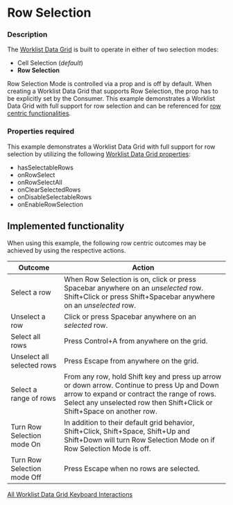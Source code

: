 
# Row Selection

### Description
The [Worklist Data Grid](/components/cerner-terra-framework-docs/data-grid/worklist-data-grid/about) is built to operate in either of two selection modes:
* Cell Selection (_default_)
* **Row Selection**

Row Selection Mode is controlled via a prop and is off by default.
When creating a Worklist Data Grid that supports Row Selection, the prop has to be explicitly set by the Consumer.
This example demonstrates a Worklist Data Grid with full support for row selection and can be referenced for [row centric functionalities](http://localhost:8080/components/cerner-terra-framework-docs/data-grid/worklist-data-grid/examples/row-selection#implemented-functionality).

### Properties required
This example demonstrates a Worklist Data Grid with full support for row selection by utilizing the following [Worklist Data Grid properties](/components/cerner-terra-framework-docs/data-grid/worklist-data-grid/about#properties):
* hasSelectableRows
* onRowSelect
* onRowSelectAll
* onClearSelectedRows
* onDisableSelectableRows
* onEnableRowSelection

## Implemented functionality
When using this example, the following row centric outcomes may be achieved by using the respective actions.

|Outcome|Action|
|---|---|
|Select a row|When Row Selection is on, click or press Spacebar anywhere on an _unselected_ row.<br/> Shift+Click or press Shift+Spacebar anywhere on an _unselected_ row.|
|Unselect a row|Click or press Spacebar anywhere on an _selected_ row.|
|Select all rows|Press Control+A from anywhere on the grid.|
|Unselect all selected rows|Press Escape from anywhere on the grid.|
|Select a range of rows|From any row, hold Shift key and press up arrow or down arrow. Continue to press Up and Down arrow to expand or contract the range of rows.<br/>Select any unselected row then Shift+Click or Shift+Space on another row.|
|Turn Row Selection mode On|In addition to their default grid behavior, Shift+Click, Shift+Space, Shift+Up and Shift+Down will turn Row Selection Mode on if Row Selection Mode is off.|
|Turn Row Selection mode Off|Press Escape when no rows are selected.|

[All Worklist Data Grid Keyboard Interactions](/components/cerner-terra-framework-docs/data-grid/worklist-data-grid/about#keyboard-interactions)


<RowSelection title='Worklist Data Grid With Row Selectionxx' />